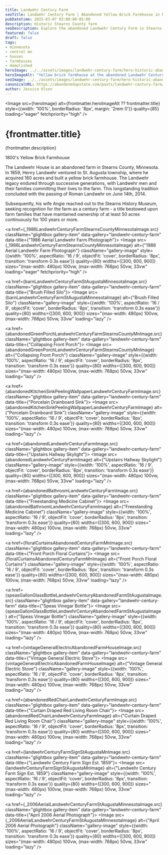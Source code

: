 ```yaml
---
title: Landwehr Century Farm
seoTitle: Landwehr Century Farm | Abandoned Yellow Brick Farmhouse in Minnesota
pubDatetime: 2015-03-07 03:00:00-05:00
description: Historic Stearns County farm
seoDescription: Explore the abandoned Landwehr Century Farm in Stearns County, Minnesota, and uncover the 19th-century yellow brick homestead preserved by generations of the Landwehr family.
featured: false
draft: false
tags:
- minnesota
- central mn
- houses
- farmhouses
- demolished
heroImage: ../../assets/images/landwehr-century-farm/hero-historic-abandoned-landwehr-century-farm-st-august-mn.jpg
heroImageAlt: "Yellow brick farmhouse at the abandoned Landwehr Century Farm in Stearns County, Minnesota"
seoImage: ../../assets/images/landwehr-century-farm/hero-historic-abandoned-landwehr-century-farm-st-august-mn.jpg
canonicalURL: https://abandonedupstate.com/posts/landwehr-century-farm/
author: Jessica Olson
---
```





<Image 
  src={heroImage} 
  alt={frontmatter.heroImageAlt ?? frontmatter.title}
  style={{width: '100%', borderRadius: '8px', margin: '2rem 0'}}
  quality={85}
  loading="eager"
  fetchpriority="high"
/>

# {frontmatter.title}
<p className="post-tagline" style={{ color: "#b9975c" }}>{frontmatter.description}</p>

1800's Yellow Brick Farmhouse

The Landwehr House is an abandoned farm in Stearns County, Minnesota. In 1859, Henry Landwehr ventured to St. Augusta township, where he acquired 160 acres and built a yellow brick farmhouse. The Landwehr legacy endured through successive generations, with Landwehr men and their families committing their lives to the farm. This longstanding tradition concluded with the passing of Roman Landwehr on June 14th, 2014.

Subsequently, his wife Angie reached out to the Stearns History Museum, seeking recognition for the farm as a century farm - a title bestowed upon farm families that have maintained ownership of at least 50 acres continuously for 100 years or more.


<div className="gallery gallery--two">

<a href={_1986LandwehrCenturyFarmStearnsCountyMinnesotaImage.src} className="glightbox gallery-item" data-gallery="landwehr-century-farm" data-title={"1986 Aerial Landwehr Farm Photograph"}>
  <Image 
    src={_1986LandwehrCenturyFarmStearnsCountyMinnesotaImage} 
    alt={"1986 Aerial Landwehr Farm Photograph"}
    className="gallery-image" 
    style={{width: '100%', aspectRatio: '16 / 9', objectFit: 'cover', borderRadius: '8px', transition: 'transform 0.3s ease'}}
    quality={80}
    widths={[300, 600, 900]}
    sizes="(max-width: 480px) 100vw, (max-width: 768px) 50vw, 33vw"
    loading="eager"
    fetchpriority="high"
  />
</a>

<a href={barnLandwehrCenturyFarmStAugustaMinnesotaImage.src} className="glightbox gallery-item" data-gallery="landwehr-century-farm" data-title={"Brush Filled Silo"}>
  <Image 
    src={barnLandwehrCenturyFarmStAugustaMinnesotaImage} 
    alt={"Brush Filled Silo"}
    className="gallery-image" 
    style={{width: '100%', aspectRatio: '16 / 9', objectFit: 'cover', borderRadius: '8px', transition: 'transform 0.3s ease'}}
    quality={80}
    widths={[300, 600, 900]}
    sizes="(max-width: 480px) 100vw, (max-width: 768px) 50vw, 33vw"
    loading="lazy"
  />
</a>

<a href={abandonedGreenPorchLandwehrCenturyFarmStearnsCountyMnImage.src} className="glightbox gallery-item" data-gallery="landwehr-century-farm" data-title={"Collapsing Front Porch"}>
  <Image 
    src={abandonedGreenPorchLandwehrCenturyFarmStearnsCountyMnImage} 
    alt={"Collapsing Front Porch"}
    className="gallery-image" 
    style={{width: '100%', aspectRatio: '16 / 9', objectFit: 'cover', borderRadius: '8px', transition: 'transform 0.3s ease'}}
    quality={80}
    widths={[300, 600, 900]}
    sizes="(max-width: 480px) 100vw, (max-width: 768px) 50vw, 33vw"
    loading="lazy"
  />
</a>

<a href={abandonedKitchenSinkPeelingWallpaperLandwehrCenturyFarmImage.src} className="glightbox gallery-item" data-gallery="landwehr-century-farm" data-title={"Porcelain Drainboard Sink"}>
  <Image 
    src={abandonedKitchenSinkPeelingWallpaperLandwehrCenturyFarmImage} 
    alt={"Porcelain Drainboard Sink"}
    className="gallery-image" 
    style={{width: '100%', aspectRatio: '16 / 9', objectFit: 'cover', borderRadius: '8px', transition: 'transform 0.3s ease'}}
    quality={80}
    widths={[300, 600, 900]}
    sizes="(max-width: 480px) 100vw, (max-width: 768px) 50vw, 33vw"
    loading="lazy"
  />
</a>

<a href={abandonedLandwehrCenturyFarmImage.src} className="glightbox gallery-item" data-gallery="landwehr-century-farm" data-title={"Upstairs Hallway Skylight"}>
  <Image 
    src={abandonedLandwehrCenturyFarmImage} 
    alt={"Upstairs Hallway Skylight"}
    className="gallery-image" 
    style={{width: '100%', aspectRatio: '16 / 9', objectFit: 'cover', borderRadius: '8px', transition: 'transform 0.3s ease'}}
    quality={80}
    widths={[300, 600, 900]}
    sizes="(max-width: 480px) 100vw, (max-width: 768px) 50vw, 33vw"
    loading="lazy"
  />
</a>

<a href={abandonedBathroomLandwehrCenturyFarmImage.src} className="glightbox gallery-item" data-gallery="landwehr-century-farm" data-title={"Freestanding Medicine Cabinet"}>
  <Image 
    src={abandonedBathroomLandwehrCenturyFarmImage} 
    alt={"Freestanding Medicine Cabinet"}
    className="gallery-image" 
    style={{width: '100%', aspectRatio: '16 / 9', objectFit: 'cover', borderRadius: '8px', transition: 'transform 0.3s ease'}}
    quality={80}
    widths={[300, 600, 900]}
    sizes="(max-width: 480px) 100vw, (max-width: 768px) 50vw, 33vw"
    loading="lazy"
  />
</a>

<a href={floralCurtainsAbandonedCenturyFarmMnImage.src} className="glightbox gallery-item" data-gallery="landwehr-century-farm" data-title={"Front Porch Floral Curtains"}>
  <Image 
    src={floralCurtainsAbandonedCenturyFarmMnImage} 
    alt={"Front Porch Floral Curtains"}
    className="gallery-image" 
    style={{width: '100%', aspectRatio: '16 / 9', objectFit: 'cover', borderRadius: '8px', transition: 'transform 0.3s ease'}}
    quality={80}
    widths={[300, 600, 900]}
    sizes="(max-width: 480px) 100vw, (max-width: 768px) 50vw, 33vw"
    loading="lazy"
  />
</a>

<a href={speasGallonGlassBottleLandwehrCenturyAbandonedFarmStAugustaImage.src} className="glightbox gallery-item" data-gallery="landwehr-century-farm" data-title={"Speas Vinegar Bottle"}>
  <Image 
    src={speasGallonGlassBottleLandwehrCenturyAbandonedFarmStAugustaImage} 
    alt={"Speas Vinegar Bottle"}
    className="gallery-image" 
    style={{width: '100%', aspectRatio: '16 / 9', objectFit: 'cover', borderRadius: '8px', transition: 'transform 0.3s ease'}}
    quality={80}
    widths={[300, 600, 900]}
    sizes="(max-width: 480px) 100vw, (max-width: 768px) 50vw, 33vw"
    loading="lazy"
  />
</a>

<a href={vintageGeneralElectricAbandonedFarmHouseImage.src} className="glightbox gallery-item" data-gallery="landwehr-century-farm" data-title={"Vintage General Electric Stove"}>
  <Image 
    src={vintageGeneralElectricAbandonedFarmHouseImage} 
    alt={"Vintage General Electric Stove"}
    className="gallery-image" 
    style={{width: '100%', aspectRatio: '16 / 9', objectFit: 'cover', borderRadius: '8px', transition: 'transform 0.3s ease'}}
    quality={80}
    widths={[300, 600, 900]}
    sizes="(max-width: 480px) 100vw, (max-width: 768px) 50vw, 33vw"
    loading="lazy"
  />
</a>

<a href={abandonedRedChairLandwehrCenturyFarmImage.src} className="glightbox gallery-item" data-gallery="landwehr-century-farm" data-title={"Curtain Draped Red Living Room Chair"}>
  <Image 
    src={abandonedRedChairLandwehrCenturyFarmImage} 
    alt={"Curtain Draped Red Living Room Chair"}
    className="gallery-image" 
    style={{width: '100%', aspectRatio: '16 / 9', objectFit: 'cover', borderRadius: '8px', transition: 'transform 0.3s ease'}}
    quality={80}
    widths={[300, 600, 900]}
    sizes="(max-width: 480px) 100vw, (max-width: 768px) 50vw, 33vw"
    loading="lazy"
  />
</a>

<a href={landwehrCenturyFarmSignStAugustaMnImage.src} className="glightbox gallery-item" data-gallery="landwehr-century-farm" data-title={"Landwehr Century Farm Sign Est. 1859"}>
  <Image 
    src={landwehrCenturyFarmSignStAugustaMnImage} 
    alt={"Landwehr Century Farm Sign Est. 1859"}
    className="gallery-image" 
    style={{width: '100%', aspectRatio: '16 / 9', objectFit: 'cover', borderRadius: '8px', transition: 'transform 0.3s ease'}}
    quality={80}
    widths={[300, 600, 900]}
    sizes="(max-width: 480px) 100vw, (max-width: 768px) 50vw, 33vw"
    loading="lazy"
  />
</a>

<a href={_2006AerialLandwehrCenturyFarmStAugustaMinnesotaImage.src} className="glightbox gallery-item" data-gallery="landwehr-century-farm" data-title={"April 2006 Aerial Photograph"}>
  <Image 
    src={_2006AerialLandwehrCenturyFarmStAugustaMinnesotaImage} 
    alt={"April 2006 Aerial Photograph"}
    className="gallery-image" 
    style={{width: '100%', aspectRatio: '16 / 9', objectFit: 'cover', borderRadius: '8px', transition: 'transform 0.3s ease'}}
    quality={80}
    widths={[300, 600, 900]}
    sizes="(max-width: 480px) 100vw, (max-width: 768px) 50vw, 33vw"
    loading="lazy"
  />
</a>

</div>
